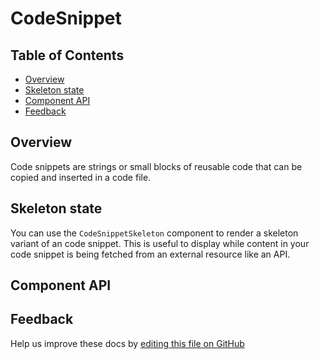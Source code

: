 
<!-- How do I get <Props> to work?
 -->
# CodeSnippet

## Table of Contents

- [Overview](#overview)
- [Skeleton state](#skeleton-state)
- [Component API](#component-api)
- [Feedback](#feedback)

## Overview
Code snippets are strings or small blocks of reusable code that can be copied and inserted in a code file.

<Preview>
	<Story id="codesnippet--code-snippet" />
</Preview>

## Skeleton state

You can use the `CodeSnippetSkeleton` component to render a skeleton variant of an
code snippet. This is useful to display while content in your code snippet is being
fetched from an external resource like an API.

<Preview>
	<Story id="codesnippet--skeleton" />
</Preview>

## Component API

<Props sort="asc" />

## Feedback

Help us improve these docs by
[editing this file on GitHub](https://github.com/carbon-design-system/carbon/edit/master/packages/react/src/components/Accordion/Accordion.stories.mdx)